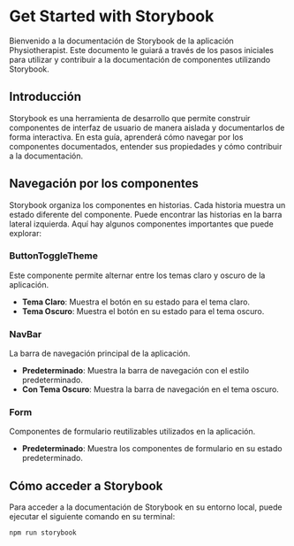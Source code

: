 
<Meta title="Get Started" />

# Get Started with Storybook

Bienvenido a la documentación de Storybook de la aplicación Physiotherapist. Este documento le guiará a través de los pasos iniciales para utilizar y contribuir a la documentación de componentes utilizando Storybook.

## Introducción

Storybook es una herramienta de desarrollo que permite construir componentes de interfaz de usuario de manera aislada y documentarlos de forma interactiva. En esta guía, aprenderá cómo navegar por los componentes documentados, entender sus propiedades y cómo contribuir a la documentación.

## Navegación por los componentes

Storybook organiza los componentes en historias. Cada historia muestra un estado diferente del componente. Puede encontrar las historias en la barra lateral izquierda. Aquí hay algunos componentes importantes que puede explorar:

### ButtonToggleTheme

<Canvas>
  <Story id="components-buttontoggletheme--light-theme" />
</Canvas>

Este componente permite alternar entre los temas claro y oscuro de la aplicación.

- **Tema Claro**: Muestra el botón en su estado para el tema claro.
- **Tema Oscuro**: Muestra el botón en su estado para el tema oscuro.

### NavBar

<Canvas>
  <Story id="components-navbar--default" />
</Canvas>

La barra de navegación principal de la aplicación.

- **Predeterminado**: Muestra la barra de navegación con el estilo predeterminado.
- **Con Tema Oscuro**: Muestra la barra de navegación en el tema oscuro.

### Form

<Canvas>
  <Story id="components-form--default" />
</Canvas>

Componentes de formulario reutilizables utilizados en la aplicación.

- **Predeterminado**: Muestra los componentes de formulario en su estado predeterminado.

## Cómo acceder a Storybook

Para acceder a la documentación de Storybook en su entorno local, puede ejecutar el siguiente comando en su terminal:

```sh
npm run storybook
